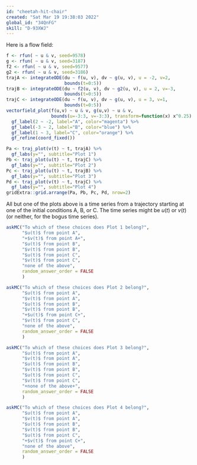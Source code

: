 ```yaml
---
id: "cheetah-hit-chair"
created: "Sat Mar 19 19:38:03 2022"
global_id: "34QnFG"
skill: "D-93XWJ"
---
```




Here is a flow field:

```r
f <- rfun( ~ u & v, seed=9578)
g <- rfun( ~ u & v, seed=3187)
f2 <- rfun( ~ u & v, seed=9577)
g2 <- rfun( ~ u & v, seed=3186)
trajA <- integrateODE(du ~ f(u, v), dv ~ g(u, v), u = -2, v=2,
                      bounds(t=0:5))
trajB <- integrateODE(du ~ f2(u, v), dv ~ g2(u, v), u = 2, v=-3,
                      bounds(t=0:5))
trajC <- integrateODE(du ~ f(u, v), dv ~ g(u, v), u = 3, v=1,
                      bounds(t=0:5))
vectorfield_plot(f(u,v) ~ u & v, g(u,v) ~ u & v, 
                 bounds(u=-3:3, v=-3:3), transform=function(x) x^0.25) %>%
  gf_label(2 ~ -2, label="A", color="magenta") %>%
  gf_label(-3 ~ 2, label="B", color="blue") %>%
  gf_label(1 ~ 3, label="C", color="orange") %>%
  gf_refine(coord_fixed())
```

```r
Pa <- traj_plot(v(t) ~ t, trajA) %>%
  gf_labs(y="", subtitle="Plot 1")
Pb <- traj_plot(u(t) ~ t, trajC) %>%
  gf_labs(y="", subtitle="Plot 2")
Pc <- traj_plot(u(t) ~ t, trajB) %>%
  gf_labs(y="", subtitle="Plot 3")
Pd <- traj_plot(v(t) ~ t, trajC) %>%
  gf_labs(y="", subtitle="Plot 4")
gridExtra::grid.arrange(Pa, Pb, Pc, Pd, nrow=2)
```

All but one of the plots above is a time series from a trajectory starting at one of the initial conditions A, B, or C. The time series might be $u(t)$ or $v(t)$ (or neither, for the bogus time series).

```r
askMC("To which of these choices does Plot 1 belong?",
      "$u(t)$ from point A",
      "+$v(t)$ from point A+",
      "$u(t)$ from point B",
      "$v(t)$ from point B",
      "$u(t)$ from point C",
      "$v(t)$ from point C",
      "none of the above",
      random_answer_order = FALSE
      )
```

```r
askMC("To which of these choices does Plot 2 belong?",
      "$u(t)$ from point A",
      "$v(t)$ from point A",
      "$u(t)$ from point B",
      "$v(t)$ from point B",
      "+$u(t)$ from point C+",
      "$v(t)$ from point C",
      "none of the above",
      random_answer_order = FALSE
      )
```

```r
askMC("To which of these choices does Plot 3 belong?",
      "$u(t)$ from point A",
      "$v(t)$ from point A",
      "$u(t)$ from point B",
      "$v(t)$ from point B",
      "$u(t)$ from point C",
      "$v(t)$ from point C",
      "+none of the above+",
      random_answer_order = FALSE
      )
```

```r
askMC("To which of these choices does Plot 4 belong?",
      "$u(t)$ from point A",
      "$v(t)$ from point A",
      "$u(t)$ from point B",
      "$v(t)$ from point B",
      "$u(t)$ from point C",
      "+$v(t)$ from point C+",
      "none of the above",
      random_answer_order = FALSE
      )
```
